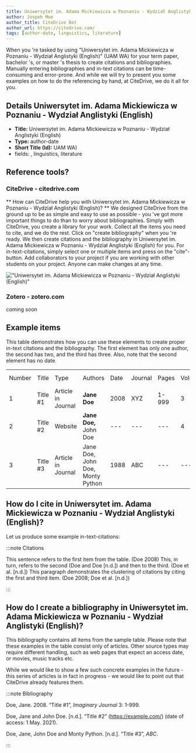 ```yaml
---
title: Uniwersytet im. Adama Mickiewicza w Poznaniu - Wydział Anglistyki (English)
author: Jospeh Moe
author_title: CiteDrive Bot
author_url: https://citedrive.com/
tags: [author-date, linguistics, literature]
---
```


When you 're tasked by using "Uniwersytet im. Adama Mickiewicza w Poznaniu - Wydział Anglistyki (English)" (UAM WA) for your term paper, bachelor 's, or master 's thesis to create citations and bibliographies.
Manually entering bibliographies and in-text citations can be time-consuming and error-prone. And while we will try to present you some examples on how to do the referencing by hand, at CiteDrive, we do it all for you.

## Details  Uniwersytet im. Adama Mickiewicza w Poznaniu - Wydział Anglistyki (English)
* **Title:** Uniwersytet im. Adama Mickiewicza w Poznaniu - Wydział Anglistyki (English)
* **Type:** author-date
* **Short Title (Id):** UAM WA)
* fields: , linguistics, literature

## Reference tools?
### CiteDrive - citedrive.com
** How can CiteDrive help you with Uniwersytet im. Adama Mickiewicza w Poznaniu - Wydział Anglistyki (English)? **
We designed CiteDrive from the ground up to be as simple and easy to use as possible - you 've got more important things to do than to worry about bibliographies. Simply with CiteDrive, you create a library for your work. Collect all the items you need to cite, and we do the rest. Click on "create bibliography" when you 're ready. We then create citations and the bibliography in Uniwersytet im. Adama Mickiewicza w Poznaniu - Wydział Anglistyki (English) for you. For in-text-citations, simply select one or multiple items and press on the "cite"-button. Add collaborators to your project if you are working with other students on your project. Anyone can make changes at any time.


!["Uniwersytet im. Adama Mickiewicza w Poznaniu - Wydział Anglistyki (English)"](images/uniwersytet-im-adama-mickiewicza-w-poznaniu--wydzia-anglistyki-english.svg "Choose Uniwersytet im. Adama Mickiewicza w Poznaniu - Wydział Anglistyki (English) in the CiteDrive App")

### Zotero - zotero.com

coming soon

## Example items

This table demonstrates how you can use these elements to create proper in-text citations and the bibliography. The first element has only one author, the second has two, and the third has three. Also, note that the second element has no date.


<table>
  <tr>
   <td>Number
   </td>
   <td>Title
   </td>
   <td>Type
   </td>
   <td>Authors
   </td>
   <td>Date
   </td>
   <td>Journal
   </td>
   <td>Pages
   </td>
   <td>Volume
   </td>
   <td>Issue
   </td>
   <td>Access Date
   </td>
  </tr>
  <tr>
   <td>1
   </td>
   <td>Title #1
   </td>
   <td>Article in Journal
   </td>
   <td><strong>Jane Doe</strong>
   </td>
   <td>2008
   </td>
   <td>XYZ
   </td>
   <td>1-999
   </td>
   <td>3
   </td>
   <td>2
   </td>
   <td>--
   </td>
  </tr>
  <tr>
   <td>
2
   </td>
   <td>Title #2
   </td>
   <td>Website
   </td>
   <td><strong>Jane Doe, </strong>John Doe
   </td>
   <td>---
   </td>
   <td>---
   </td>
   <td>---
   </td>
   <td>4
   </td>
   <td>---
   </td>
   <td>2020-05-01
   </td>
  </tr>
  <tr>
   <td>3
   </td>
   <td>Title #3
   </td>
   <td>Article in Journal
   </td>
   <td>Jane Doe, John Doe, Monty Python
   </td>
   <td>1988
   </td>
   <td>ABC
   </td>
   <td>---
   </td>
   <td>---
   </td>
   <td>16
   </td>
   <td>---
   </td>
  </tr>
</table>



## How do I cite in  Uniwersytet im. Adama Mickiewicza w Poznaniu - Wydział Anglistyki (English)?

Let us produce some example in-text-citations:

:::note Citations


This sentence refers to the first item from the table. (Doe 2008) This, in turn, refers to the second (Doe and Doe [n.d.])
and then to the third.  (Doe et al. [n.d.])
This paragraph demonstrates the clustering of citations by citing the first and third item. (Doe 2008; Doe et al. [n.d.])

:::

## How do I create a bibliography in Uniwersytet im. Adama Mickiewicza w Poznaniu - Wydział Anglistyki (English)?

This bibliography contains all items from the sample table. Please note that these examples in the table consist only of articles. Other source types may require different handling, such as web pages that expect an access date, or movies, music tracks etc.

While we would like to show a few such concrete examples in the future - this series of articles is in fact in progress - we would like to point out that CiteDrive already features them.

:::note Bibliography

Doe, Jane. 2008. “Title #1”, <i>Imaginary Journal</i> 3: 1-999.

Doe, Jane and John  Doe. [n.d.]. “Title #2” (https://example.com/) (date of access: 1 May. 2021).

Doe, Jane, John Doe and Monty Python. [n.d.]. “Title #3”, <i>ABC</i>.



:::


        